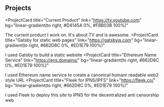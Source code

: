 ## Projects

<ProjectCard
  title="Current Product"
  link="https://tv.youtube.com"
  bg="linear-gradient(to right, #D4145A 0%, #FBB03B 100%)"
>
  The current product I work on. It's about TV and is awesome.
</ProjectCard>
<ProjectCard
  title="Gatsby for static web pages"
  link="https://gatsbyjs.com"
  bg="linear-gradient(to right, #662D8C 0%, #ED1E79 100%)"
>
  I used Gatsby to build a static website
</ProjectCard>
<ProjectCard
  title="Ethereum Name Service"
  link="https://ens.domains/"
  bg="linear-gradient(to right, #662D8C 0%, #ED1E79 100%)"
>
  I used Ethereum name service to create a canonical humanr readable web2 style URL
</ProjectCard>
<ProjectCard
  title="Fleek for IPNS/IPFS"
  link="https://fleek.co/"
  bg="linear-gradient(to right, #662D8C 0%, #ED1E79 100%)"
>
  I used Fleek to deploy this site to IPNS for the decentralized anti censorship web
</ProjectCard>